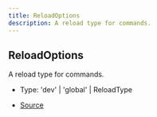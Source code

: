 ```yaml
---
title: ReloadOptions
description: A reload type for commands.
---
```


## ReloadOptions

A reload type for commands.

- Type: 'dev' \| 'global' \| ReloadType

- [Source](https://github.com/underctrl-io/commandkit/blob/6ce87cba44f953b46a72430cb1272818640529f4/packages/commandkit/src/types.ts#L118)
